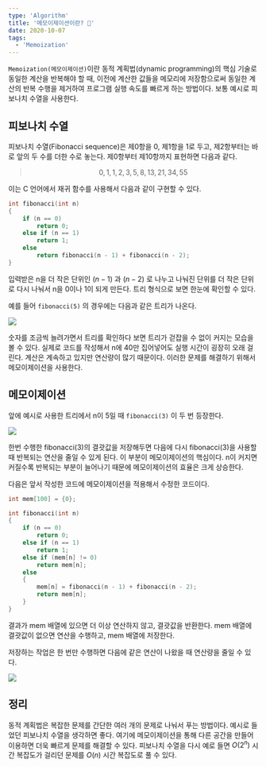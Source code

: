 ```yaml
---
type: 'Algorithm'
title: '메모이제이션이란? 📄'
date: 2020-10-07
tags:
  - 'Memoization'
---
```


`Memoization(메모이제이션)`이란 동적 계획법(dynamic programming)의 핵심 기술로 동일한 계산을 반복해야 할 때, 이전에 계산한 값들을 메모리에 저장함으로써 동일한 계산의 반복 수행을 제거하여 프로그램 실행 속도를 빠르게 하는 방법이다. 보통 예시로 피보나치 수열을 사용한다.

## 피보나치 수열

피보나치 수열(Fibonacci sequence)은 제0항을 0, 제1항을 1로 두고, 제2항부터는 바로 앞의 두 수를 더한 수로 놓는다. 제0항부터 제10항까지 표현하면 다음과 같다.

> $$
> 0, 1, 1, 2, 3, 5, 8, 13, 21, 34, 55
> $$

이는 C 언어에서 재귀 함수를 사용해서 다음과 같이 구현할 수 있다.

```c
int fibonacci(int n)
{
	if (n == 0)
		return 0;
	else if (n == 1)
		return 1;
	else
		return fibonacci(n - 1) + fibonacci(n - 2);
}
```

입력받은 n을 더 작은 단위인 $(n - 1)$ 과 $(n - 2)$ 로 나누고 나눠진 단위를 더 작은 단위로 다시 나눠서 n을 0이나 1이 되게 만든다. 트리 형식으로 보면 한눈에 확인할 수 있다.

예를 들어 `fibonacci(5)` 의 경우에는 다음과 같은 트리가 나온다.

![](0.png)

숫자를 조금씩 늘려가면서 트리를 확인하다 보면 트리가 걷잡을 수 없이 커지는 모습을 볼 수 있다. 실제로 코드를 작성해서 n에 40만 집어넣어도 실행 시간이 굉장히 오래 걸린다. 계산은 계속하고 있지만 연산량이 많기 때문이다. 이러한 문제를 해결하기 위해서 메모이제이션을 사용한다.

## 메모이제이션

앞에 예시로 사용한 트리에서 n이 5일 때 `fibonacci(3)` 이 두 번 등장한다.

![](1.png)

한번 수행한 fibonacci(3)의 결괏값을 저장해두면 다음에 다시 fibonacci(3)을 사용할 때 반복되는 연산을 줄일 수 있게 된다. 이 부분이 메모이제이션의 핵심이다. n이 커지면 커질수록 반복되는 부분이 늘어나기 때문에 메모이제이션의 효율은 크게 상승한다.

다음은 앞서 작성한 코드에 메모이제이션을 적용해서 수정한 코드이다.

```c
int mem[100] = {0};

int fibonacci(int n)
{
	if (n == 0)
		return 0;
	else if (n == 1)
		return 1;
	else if (mem[n] != 0)
		return mem[n];
	else
	{
		mem[n] = fibonacci(n - 1) + fibonacci(n - 2);
		return mem[n];
	}
}
```

결과가 mem 배열에 있으면 더 이상 연산하지 않고, 결괏값을 반환한다. mem 배열에 결괏값이 없으면 연산을 수행하고, mem 배열에 저장한다.

저장하는 작업은 한 번만 수행하면 다음에 같은 연산이 나왔을 때 연산량을 줄일 수 있다.

![](2.png)

## 정리

동적 계획법은 복잡한 문제를 간단한 여러 개의 문제로 나눠서 푸는 방법이다. 예시로 들었던 피보나치 수열을 생각하면 좋다. 여기에 메모이제이션을 통해 다른 공간을 만들어 이용하면 더욱 빠르게 문제를 해결할 수 있다. 피보나치 수열을 다시 예로 들면 $O(2^n)$ 시간 복잡도가 걸리던 문제를 $O(n)$ 시간 복잡도로 풀 수 있다.
